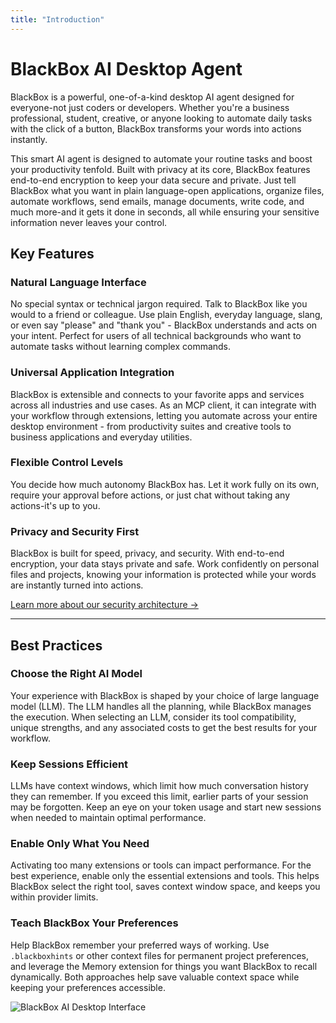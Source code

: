 ```yaml
---
title: "Introduction"
---
```


# BlackBox AI Desktop Agent

BlackBox is a powerful, one-of-a-kind desktop AI agent designed for everyone-not just coders or developers. Whether you're a business professional, student, creative, or anyone looking to automate daily tasks with the click of a button, BlackBox transforms your words into actions instantly.

This smart AI agent is designed to automate your routine tasks and boost your productivity tenfold. Built with privacy at its core, BlackBox features end-to-end encryption to keep your data secure and private. Just tell BlackBox what you want in plain language-open applications, organize files, automate workflows, send emails, manage documents, write code, and much more-and it gets it done in seconds, all while ensuring your sensitive information never leaves your control.

## Key Features

### Natural Language Interface

No special syntax or technical jargon required. Talk to BlackBox like you would to a friend or colleague. Use plain English, everyday language, slang, or even say "please" and "thank you" - BlackBox understands and acts on your intent. Perfect for users of all technical backgrounds who want to automate tasks without learning complex commands.

### Universal Application Integration

BlackBox is extensible and connects to your favorite apps and services across all industries and use cases. As an MCP client, it can integrate with your workflow through extensions, letting you automate across your entire desktop environment - from productivity suites and creative tools to business applications and everyday utilities.

### Flexible Control Levels

You decide how much autonomy BlackBox has. Let it work fully on its own, require your approval before actions, or just chat without taking any actions-it's up to you.

### Privacy and Security First

BlackBox is built for speed, privacy, and security. With end-to-end encryption, your data stays private and safe. Work confidently on personal files and projects, knowing your information is protected while your words are instantly turned into actions.

[Learn more about our security architecture →](/features/desktop-app/end-to-end-encryption)

---

## Best Practices

### Choose the Right AI Model

Your experience with BlackBox is shaped by your choice of large language model (LLM). The LLM handles all the planning, while BlackBox manages the execution. When selecting an LLM, consider its tool compatibility, unique strengths, and any associated costs to get the best results for your workflow.

### Keep Sessions Efficient

LLMs have context windows, which limit how much conversation history they can remember. If you exceed this limit, earlier parts of your session may be forgotten. Keep an eye on your token usage and start new sessions when needed to maintain optimal performance.

### Enable Only What You Need

Activating too many extensions or tools can impact performance. For the best experience, enable only the essential extensions and tools. This helps BlackBox select the right tool, saves context window space, and keeps you within provider limits.

### Teach BlackBox Your Preferences

Help BlackBox remember your preferred ways of working. Use `.blackboxhints` or other context files for permanent project preferences, and leverage the Memory extension for things you want BlackBox to recall dynamically. Both approaches help save valuable context space while keeping your preferences accessible.

![BlackBox AI Desktop Interface](/images/desktop-app/desktop_app-Home.jpeg)